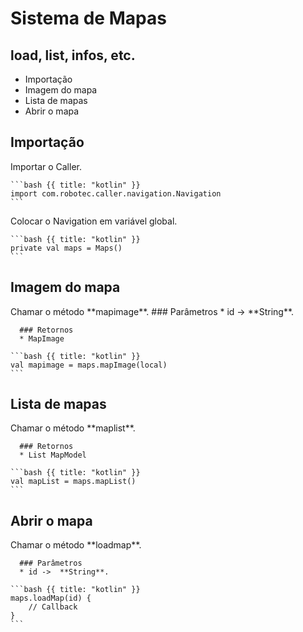 # Sistema de Mapas 
load, list, infos, etc.
---

* Importação
* Imagem do mapa
* Lista de mapas
* Abrir o mapa

## Importação

<Row>
  <Col>
    Importar o Caller.
  </Col>
  <Col>

    ```bash {{ title: "kotlin" }}
    import com.robotec.caller.navigation.Navigation 
    ```
  </Col>
  <Col>
    Colocar o Navigation em variável global.
  </Col>
  <Col>

    ```bash {{ title: "kotlin" }}
    private val maps = Maps()
    ```
  </Col>
</Row>

## Imagem do mapa

<Row>
  <Col>
      Chamar o método **mapimage**.
      ### Parâmetros
      * id ->  **String**.

      ### Retornos
      * MapImage
  </Col>
  <Col>

    ```bash {{ title: "kotlin" }}
    val mapimage = maps.mapImage(local)
    ```
  </Col>
</Row>

## Lista de mapas

<Row>
  <Col>
      Chamar o método **maplist**.

      ### Retornos
      * List MapModel
  </Col>
  <Col>

    ```bash {{ title: "kotlin" }}
    val mapList = maps.mapList()
    ```
  </Col>
</Row>


## Abrir o mapa

<Row>
  <Col>
      Chamar o método **loadmap**.

      ### Parâmetros
      * id ->  **String**.

  </Col>
  <Col>

    ```bash {{ title: "kotlin" }}
    maps.loadMap(id) {
        // Callback
    }
    ```
  </Col>
</Row>

